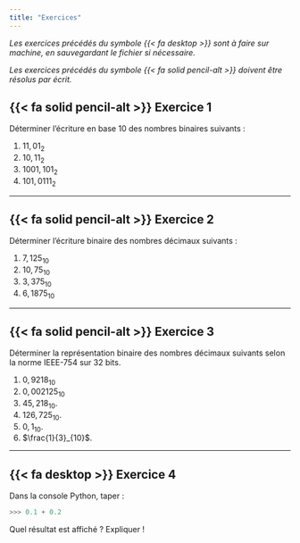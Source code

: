 ```yaml
---
title: "Exercices"
---
```


_Les exercices précédés du symbole {{< fa desktop >}} sont à faire sur machine, en sauvegardant le fichier si nécessaire._

_Les exercices précédés du symbole {{< fa solid pencil-alt >}} doivent être résolus par écrit._

## {{< fa solid pencil-alt >}} Exercice 1

Déterminer l'écriture en base 10 des nombres binaires suivants :

1. $11,01_2$
2. $10,11_2$
3. $1001,101_2$
4. $101,0111_2$

------------------------------------

## {{< fa solid pencil-alt >}} Exercice 2

Déterminer l'écriture binaire des nombres décimaux suivants :

1. $7,125_{10}$
2. $10,75_{10}$
3. $3,375_{10}$
4. $6,1875_{10}$

-----------------------------------

## {{< fa solid pencil-alt >}} Exercice 3

Déterminer la représentation binaire des nombres décimaux suivants selon la norme IEEE-754 sur 32 bits.

1. $0,9218_{10}$
2. $0,002125_{10}$
3. $45,218_{10}$.
4. $126,725_{10}$.
5. $0,1_{10}$.
6. $\frac{1}{3}_{10}$.

-------------------------------------

## {{< fa desktop >}} Exercice 4

Dans la console Python, taper :

```python
>>> 0.1 + 0.2
```

Quel résultat est affiché ? Expliquer !